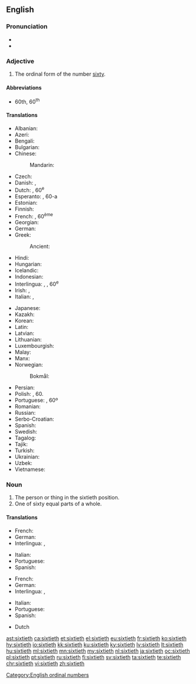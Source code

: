 ==English==

===Pronunciation===
* {{IPA|/ˈsɪkstiəθ/|lang=en}}
* {{hyphenation|six|ti|eth|lang=en}}

===Adjective===
{{en-adj|-}}

# The ordinal form of the number [[sixty]].

====Abbreviations====
* 60th, 60<sup>th</sup>

====Translations====
{{trans-top|the ordinal form of the number sixty}}
* Albanian: {{t+|sq|gjashtëdhjetë}}
* Azeri: {{t|az|altmışıncı}}
* Bengali: {{t+|bn|ষষ্টিতম|tr=ṣaṣṭitama|sc=Beng}}
* Bulgarian: {{t|bg|шейсетият}}
* Chinese:
*: Mandarin: {{t+|cmn|第六十|tr=dì liùshí|sc=Hani}}
* Czech: {{t+|cs|šedesátý}}
* Danish: {{t|da|tressende}}, {{t|da|tresindstyvende}}
* Dutch: {{t+|nl|zestigste}}, 60<sup>e</sup>
* Esperanto: {{t|eo|sesdeka}}, 60-a
* Estonian: {{t|et|kuuekümnes}}
* Finnish: {{t|fi|kuudeskymmenes}}
* French: {{t+|fr|soixantième}}, 60<sup>ème</sup>
* Georgian: {{t|ka|მესამოცე}}
* German: {{t+|de|sechzigste}}
* Greek: {{t+|el|εξηκοστός}}
*: Ancient: {{t|grc|ἑξηκοστός}}
* Hindi: {{t|hi|साठवाँ|tr=sāṭhavām̐|sc=Deva}}
* Hungarian: {{t+|hu|hatvanadik}}
* Icelandic: {{t|is|sextugasta}}
* Indonesian: {{t|id|keenampuluh}}
* Interlingua: {{t|ia|sexantesime}}, {{t|ia|sexagesime}}, 60<sup>e</sup>
* Irish: {{t|ga|seascadú}}, {{t|ga|60ú}}
* Italian: {{t|it|sessantesimo}}, {{t|it|60º}}
{{trans-mid}}
* Japanese: {{t|ja|第六十|tr=dai roku jū|sc=Jpan}}
* Kazakh: {{t|kk|алпыншы|sc=Cyrl}}
* Korean: {{t+|ko|예순째|sc=Hang}}
* Latin: {{t|la|sexagesimus}}
* Latvian: {{t+|lv|sešdesmitais}}
* Lithuanian: {{t+|lt|šešiasdešimtas}}
* Luxembourgish: {{t|lb|siechzegst}}
* Malay: {{t|ms|keenam puluh}}
* Manx: {{t|gv|tree feedoo}}
* Norwegian:
*: Bokmål: {{t|nb|sekstiende}}
* Persian: {{t+|fa|شصتم|sc=fa-Arab}}
* Polish: {{t+|pl|sześćdziesiąty}}, 60.
* Portuguese: {{t+|pt|sexagésimo}}, 60º
* Romanian: {{t+|ro|șaizecilea}}
* Russian: {{t+|ru|шестидесятый}}
* Serbo-Croatian: {{t|sh|šezdeseti}}
* Spanish: {{t+|es|sexagésimo}}
* Swedish: {{t+|sv|sextionde}}
* Tagalog: {{t|tl|pang-animnapu}}
* Tajik: {{t|tg|шастуми|sc=Cyrl}}
* Turkish: {{t+|tr|altmışıncı}}
* Ukrainian: {{t+|uk|шістдеся́тий|sc=Cyrl}}
* Uzbek: {{t+|uz|oltmishinchi}}
* Vietnamese: {{t|vi|thứ sáu mươi}}
{{trans-bottom}}

===Noun===
{{en-noun|~}}

# The person or thing in the sixtieth position.
# One of sixty equal parts of a whole.

====Translations====
{{trans-top|person or thing in the sixtieth position}}
* French: {{t+|fr|soixantième|m|f}}
* German: {{t+|de|sechzigste}}
* Interlingua: {{t|ia|sexantesimo|m}}, {{t|ia|sexagesimo|m}}
{{trans-mid}}
* Italian: {{t|it|sessantesimo|m}}
* Portuguese: {{t+|pt|sexagésimo|m}}
* Spanish: {{t+|es|sexagésimo}}
{{trans-bottom}}

{{trans-top|one of sixty equal parts of a whole}}
* French: {{t+|fr|soixantième|m}}
* German: {{t+|de|sechzigste}}
* Interlingua: {{t|ia|sexantesimo|m}}, {{t|ia|sexagesimo|m}}
{{trans-mid}}
* Italian: {{t|it|sessantesimo|m}}
* Portuguese: {{t|pt|sessenta avos|m}}
* Spanish: {{t|es|sesentavo}}
{{trans-bottom}}

{{checktrans-top}}
* Dutch {{t+check|nl|zestigste}}
{{trans-bottom}}

[[Category:English ordinal numbers]]

[[ast:sixtieth]]
[[ca:sixtieth]]
[[et:sixtieth]]
[[el:sixtieth]]
[[eu:sixtieth]]
[[fr:sixtieth]]
[[ko:sixtieth]]
[[hy:sixtieth]]
[[io:sixtieth]]
[[kk:sixtieth]]
[[ku:sixtieth]]
[[ky:sixtieth]]
[[lv:sixtieth]]
[[lt:sixtieth]]
[[hu:sixtieth]]
[[ml:sixtieth]]
[[mn:sixtieth]]
[[my:sixtieth]]
[[nl:sixtieth]]
[[ja:sixtieth]]
[[oc:sixtieth]]
[[pl:sixtieth]]
[[pt:sixtieth]]
[[ru:sixtieth]]
[[fi:sixtieth]]
[[sv:sixtieth]]
[[ta:sixtieth]]
[[te:sixtieth]]
[[chr:sixtieth]]
[[vi:sixtieth]]
[[zh:sixtieth]]